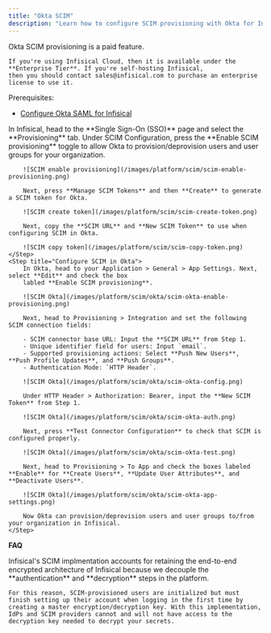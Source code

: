```yaml
---
title: "Okta SCIM"
description: "Learn how to configure SCIM provisioning with Okta for Infisical."
---
```


<Info>
    Okta SCIM provisioning is a paid feature.
    
    If you're using Infisical Cloud, then it is available under the **Enterprise Tier**. If you're self-hosting Infisical,
    then you should contact sales@infisical.com to purchase an enterprise license to use it.
</Info>

Prerequisites:
- [Configure Okta SAML for Infisical](/documentation/platform/sso/okta)

<Steps>
    <Step title="Create a SCIM token in Infisical">
        In Infisical, head to the **Single Sign-On (SSO)** page and select the **Provisioning** tab. Under SCIM Configuration,
        press the **Enable SCIM provisioning** toggle to allow Okta to provision/deprovision users and user groups for your organization.
        
        ![SCIM enable provisioning](/images/platform/scim/scim-enable-provisioning.png)
        
        Next, press **Manage SCIM Tokens** and then **Create** to generate a SCIM token for Okta.
        
        ![SCIM create token](/images/platform/scim/scim-create-token.png)
        
        Next, copy the **SCIM URL** and **New SCIM Token** to use when configuring SCIM in Okta.
        
        ![SCIM copy token](/images/platform/scim/scim-copy-token.png)
    </Step>
    <Step title="Configure SCIM in Okta">
        In Okta, head to your Application > General > App Settings. Next, select **Edit** and check the box
        labled **Enable SCIM provisioning**.

        ![SCIM Okta](/images/platform/scim/okta/scim-okta-enable-provisioning.png)

        Next, head to Provisioning > Integration and set the following SCIM connection fields:
        
        - SCIM connector base URL: Input the **SCIM URL** from Step 1.
        - Unique identifier field for users: Input `email`.
        - Supported provisioning actions: Select **Push New Users**, **Push Profile Updates**, and **Push Groups**.
        - Authentication Mode: `HTTP Header`.
        
        ![SCIM Okta](/images/platform/scim/okta/scim-okta-config.png)

        Under HTTP Header > Authorization: Bearer, input the **New SCIM Token** from Step 1.

        ![SCIM Okta](/images/platform/scim/okta/scim-okta-auth.png)

        Next, press **Test Connector Configuration** to check that SCIM is configured properly.
        
        ![SCIM Okta](/images/platform/scim/okta/scim-okta-test.png)
        
        Next, head to Provisioning > To App and check the boxes labeled **Enable** for **Create Users**, **Update User Attributes**, and **Deactivate Users**.
        
        ![SCIM Okta](/images/platform/scim/okta/scim-okta-app-settings.png)
        
        Now Okta can provision/deprovision users and user groups to/from your organization in Infisical.
    </Step>
</Steps>

**FAQ**

<AccordionGroup>
<Accordion title="Why do SCIM-provisioned users have to finish setting up their account?">
    Infisical's SCIM implmentation accounts for retaining the end-to-end encrypted architecture of Infisical because we decouple the **authentication** and **decryption** steps in the platform. 
    
    For this reason, SCIM-provisioned users are initialized but must finish setting up their account when logging in the first time by creating a master encryption/decryption key. With this implementation, IdPs and SCIM providers cannot and will not have access to the decryption key needed to decrypt your secrets.
</Accordion>
</AccordionGroup>